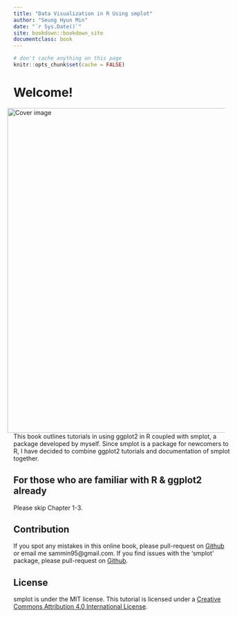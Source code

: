 ```yaml
--- 
title: "Data Visualization in R Using smplot"
author: "Seung Hyun Min"
date: "`r Sys.Date()`"
site: bookdown::bookdown_site
documentclass: book
---
```


```r
# don't cache anything on this page
knitr::opts_chunk$set(cache = FALSE)
```

# Welcome! {-#index}


<img src="./img/sample.png" width="750" alt="Cover image" align="right" style="margin: 0 1em 0 1em"/>


This book outlines tutorials in using ggplot2 in R coupled with smplot, a package developed by myself. Since smplot is a package for newcomers to R, I have decided to combine ggplot2 tutorials and documentation of smplot together.

## For those who are familiar with R & ggplot2 already {-}

Please skip Chapter 1-3. 

## Contribution {-}
If you spot any mistakes in this online book, please pull-request on [Github](https://github.com/smin95/dataviz) or email me sammin95@gmail.com. If you find issues with the 'smplot' package, please pull-request on [Github](https://github.com/smin95/smplot).

## License {-}
smplot is under the MIT license. This tutorial is licensed under a [Creative Commons Attribution 4.0 International License](https://creativecommons.org/licenses/by/4.0/).


